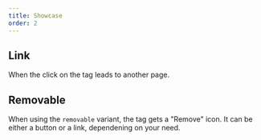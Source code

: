 ```yaml
---
title: Showcase
order: 2
---
```



## Link

When the click on the tag leads to another page.

<Playground system="ec" selectedKind="tag" selectedStory="as-a-link">
  <Tag label="Link tag" href="/example" />
</Playground>

## Removable

When using the `removable` variant, the tag gets a "Remove" icon. It can be either a button or a link, dependening on your need.

<Playground system="ec" selectedKind="tag" selectedStory="removable">
  <Tag label="Removable tag" variant="removable" />
</Playground>
